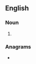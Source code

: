==English==

===Noun===
{{head|en|noun form}}

# {{plural of|en|babbler}}

===Anagrams===
* {{anagrams|en|a=abbbelrs|blabbers|brabbles}}
